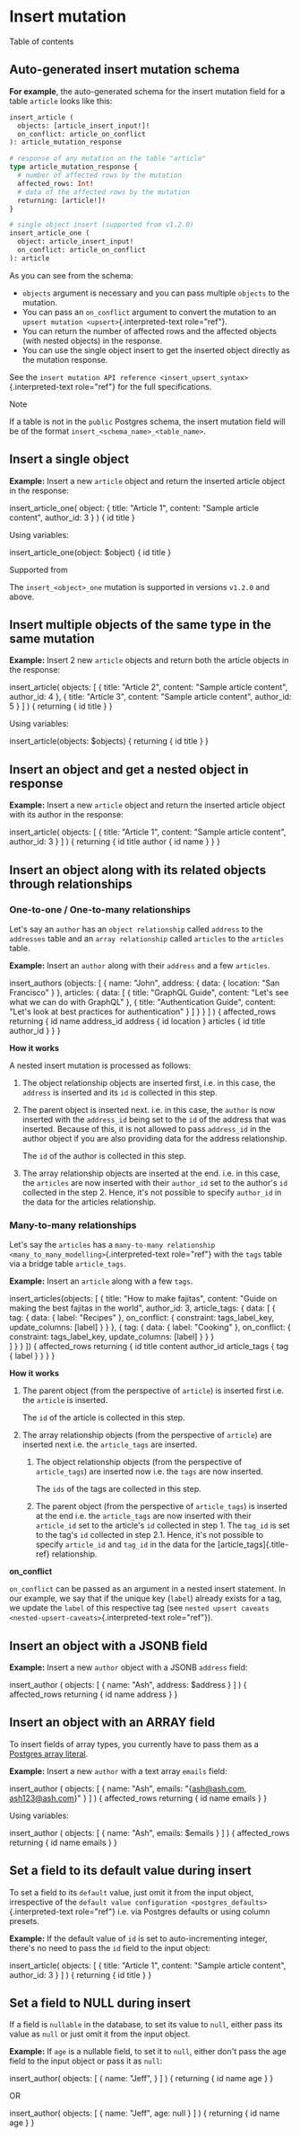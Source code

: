 
Insert mutation
===============

Table of contents

Auto-generated insert mutation schema
-------------------------------------

**For example**, the auto-generated schema for the insert mutation field
for a table `article` looks like this:

```graphql
insert_article (
  objects: [article_insert_input!]!
  on_conflict: article_on_conflict
): article_mutation_response

# response of any mutation on the table "article"
type article_mutation_response {
  # number of affected rows by the mutation
  affected_rows: Int!
  # data of the affected rows by the mutation
  returning: [article!]!
}

# single object insert (supported from v1.2.0)
insert_article_one (
  object: article_insert_input!
  on_conflict: article_on_conflict
): article
```

As you can see from the schema:

-   `objects` argument is necessary and you can pass multiple `objects`
    to the mutation.
-   You can pass an `on_conflict` argument to convert the mutation to an
    `upsert mutation <upsert>`{.interpreted-text role="ref"}.
-   You can return the number of affected rows and the affected objects
    (with nested objects) in the response.
-   You can use the single object insert to get the inserted object
    directly as the mutation response.

See the
`insert mutation API reference <insert_upsert_syntax>`{.interpreted-text
role="ref"} for the full specifications.

Note

If a table is not in the `public` Postgres schema, the insert mutation
field will be of the format `insert_<schema_name>_<table_name>`.

Insert a single object
----------------------

**Example:** Insert a new `article` object and return the inserted
article object in the response:

  insert_article_one(
    object: {
      title: \"Article 1\",
      content: \"Sample article content\",
      author_id: 3
    }
  ) {
    id
    title
  }


Using variables:

  insert_article_one(object: $object) {
    id
    title
  }


Supported from

The `insert_<object>_one` mutation is supported in versions `v1.2.0` and
above.

Insert multiple objects of the same type in the same mutation
-------------------------------------------------------------

**Example:** Insert 2 new `article` objects and return both the article
objects in the response:

  insert_article(
    objects: [
      {
        title: \"Article 2\",
        content: \"Sample article content\",
        author_id: 4
      },
      {
        title: \"Article 3\",
        content: \"Sample article content\",
        author_id: 5
      }
    ]
  ) {
    returning {
      id
      title
    }
  }


Using variables:

  insert_article(objects: $objects) {
    returning {
      id
      title
    }
  }


Insert an object and get a nested object in response
----------------------------------------------------

**Example:** Insert a new `article` object and return the inserted
article object with its author in the response:

  insert_article(
    objects: [
      {
        title: \"Article 1\",
        content: \"Sample article content\",
        author_id: 3
      }
    ]
  ) {
    returning {
      id
      title
      author {
        id
        name
      }
    }
  }


Insert an object along with its related objects through relationships
---------------------------------------------------------------------

### One-to-one / One-to-many relationships

Let\'s say an `author` has an `object relationship` called `address` to
the `addresses` table and an `array relationship` called `articles` to
the `articles` table.

**Example:** Insert an `author` along with their `address` and a few
`articles`.

  insert_authors
    (objects: [
      {
        name: \"John\",
        address: {
          data: {
            location: \"San Francisco\"
          }
        },
        articles: {
          data: [
            {
              title: \"GraphQL Guide\",
              content: \"Let's see what we can do with GraphQL\"
            },
            {
              title: \"Authentication Guide\",
              content: \"Let's look at best practices for authentication\"
            }
          ]
        }
      }
    ]
  ) {
    affected_rows
    returning {
      id
      name
      address_id
      address {
        id
        location
      }
      articles {
        id
        title
        author_id
      }
    }
  }


**How it works**

A nested insert mutation is processed as follows:

1.  The object relationship objects are inserted first, i.e. in this
    case, the `address` is inserted and its `id` is collected in this
    step.

2.  The parent object is inserted next. i.e. in this case, the `author`
    is now inserted with the `address_id` being set to the `id` of the
    address that was inserted. Because of this, it is not allowed to
    pass `address_id` in the author object if you are also providing
    data for the address relationship.

    The `id` of the author is collected in this step.

3.  The array relationship objects are inserted at the end. i.e. in this
    case, the `articles` are now inserted with their `author_id` set to
    the author\'s `id` collected in the step 2. Hence, it\'s not
    possible to specify `author_id` in the data for the articles
    relationship.

### Many-to-many relationships

Let\'s say the `articles` has a
`many-to-many relationship <many_to_many_modelling>`{.interpreted-text
role="ref"} with the `tags` table via a bridge table `article_tags`.

**Example:** Insert an `article` along with a few `tags`.

  insert_articles(objects: [
    {
      title: \"How to make fajitas\",
      content: \"Guide on making the best fajitas in the world\",
      author_id: 3,
      article_tags: {
        data: [
          {
            tag: {
              data: {
                label: \"Recipes\"
              },
              on_conflict: {
                constraint: tags_label_key,
                update_columns: [label]
              }
            }
          },
          {
            tag: {
              data: {
                label: \"Cooking\"
              },
              on_conflict: {
                constraint: tags_label_key,
                update_columns: [label]
              }
            }
          }  
        ]
      }
    }
  ]) {
    affected_rows
    returning {
      id
      title
      content
      author_id
      article_tags {
        tag {
          label
        }
      }
    }
  }


**How it works**

1.  The parent object (from the perspective of `article`) is inserted
    first i.e. the `article` is inserted.

    The `id` of the article is collected in this step.

2.  The array relationship objects (from the perspective of `article`)
    are inserted next i.e. the `article_tags` are inserted.

    1.  The object relationship objects (from the perspective of
        `article_tags`) are inserted now i.e. the `tags` are now
        inserted.

        The `ids` of the tags are collected in this step.

    2.  The parent object (from the perspective of `article_tags`) is
        inserted at the end i.e. the `article_tags` are now inserted
        with their `article_id` set to the article\'s `id` collected in
        step 1. The `tag_id` is set to the tag\'s `id` collected in step
        2.1. Hence, it's not possible to specify `article_id` and
        `tag_id` in the data for the [article\_tags]{.title-ref}
        relationship.

**on\_conflict**

`on_conflict` can be passed as an argument in a nested insert statement.
In our example, we say that if the unique key (`label`) already exists
for a tag, we update the `label` of this respective tag (see
`nested upsert caveats <nested-upsert-caveats>`{.interpreted-text
role="ref"}).

Insert an object with a JSONB field
-----------------------------------

**Example:** Insert a new `author` object with a JSONB `address` field:

  insert_author (
    objects: [
      {
        name: \"Ash\",
        address: $address
      }
    ]
  ) {
    affected_rows
    returning {
      id
      name
      address
    }
  }


Insert an object with an ARRAY field
------------------------------------

To insert fields of array types, you currently have to pass them as a
[Postgres array
literal](https://www.postgresql.org/docs/current/arrays.html#ARRAYS-INPUT).

**Example:** Insert a new `author` with a text array `emails` field:

  insert_author (
    objects: [
      {
        name: \"Ash\",
        emails: \"{ash@ash.com, ash123@ash.com}\"
      }
    ]
  ) {
    affected_rows
    returning {
      id
      name
      emails
    }
  }


Using variables:

  insert_author (
    objects: [
      {
        name: \"Ash\",
        emails: $emails
      }
    ]
  ) {
    affected_rows
    returning {
      id
      name
      emails
    }
  }


Set a field to its default value during insert
----------------------------------------------

To set a field to its `default` value, just omit it from the input
object, irrespective of the
`default value configuration <postgres_defaults>`{.interpreted-text
role="ref"} i.e. via Postgres defaults or using column presets.

**Example:** If the default value of `id` is set to auto-incrementing
integer, there\'s no need to pass the `id` field to the input object:

  insert_article(
    objects: [
      {
        title: \"Article 1\",
        content: \"Sample article content\",
        author_id: 3
      }
    ]
  ) {
    returning {
      id
      title
    }
  }


Set a field to NULL during insert
---------------------------------

If a field is `nullable` in the database, to set its value to `null`,
either pass its value as `null` or just omit it from the input object.

**Example:** If `age` is a nullable field, to set it to `null`, either
don\'t pass the age field to the input object or pass it as `null`:

  insert_author(
    objects: [
      {
        name: \"Jeff\",
      }
    ]
  ) {
    returning {
      id
      name
      age
    }
  }


OR

  insert_author(
    objects: [
      {
        name: \"Jeff\",
        age: null
      }
    ]
  ) {
    returning {
      id
      name
      age
    }
  }

